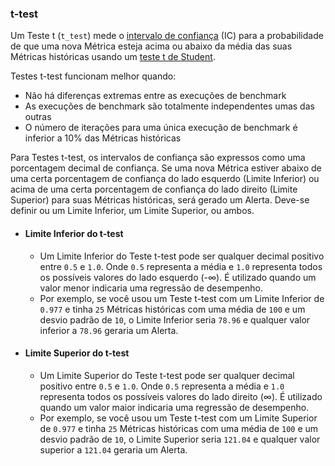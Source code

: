 ### t-test

Um Teste t (`t_test`) mede o [intervalo de confiança](https://en.wikipedia.org/wiki/Confidence_interval) (IC) para a probabilidade de que
uma nova Métrica esteja acima ou abaixo da média das suas Métricas históricas usando um [teste t de Student](https://en.wikipedia.org/wiki/Student's_t-test).

Testes t-test funcionam melhor quando:
- Não há diferenças extremas entre as execuções de benchmark
- As execuções de benchmark são totalmente independentes umas das outras
- O número de iterações para uma única execução de benchmark é inferior a 10% das Métricas históricas

Para Testes t-test, os intervalos de confiança são expressos como uma porcentagem decimal de confiança.
Se uma nova Métrica estiver abaixo de uma certa porcentagem de confiança do lado esquerdo (Limite Inferior)
ou acima de uma certa porcentagem de confiança do lado direito (Limite Superior) para suas Métricas históricas, será gerado um Alerta.
Deve-se definir ou um Limite Inferior, um Limite Superior, ou ambos.

- #### Limite Inferior do t-test
  - Um Limite Inferior do Teste t-test pode ser qualquer decimal positivo entre `0.5` e `1.0`.
Onde `0.5` representa a média e `1.0` representa todos os possíveis valores do lado esquerdo (-∞).
É utilizado quando um valor menor indicaria uma regressão de desempenho.
  - Por exemplo, se você usou um Teste t-test com um Limite Inferior de `0.977`
e tinha `25` Métricas históricas com uma média de `100` e um desvio padrão de `10`,
o Limite Inferior seria `78.96` e
qualquer valor inferior a `78.96` geraria um Alerta.
- #### Limite Superior do t-test
  - Um Limite Superior do Teste t-test pode ser qualquer decimal positivo entre `0.5` e `1.0`.
Onde `0.5` representa a média e `1.0` representa todos os possíveis valores do lado direito (∞).
É utilizado quando um valor maior indicaria uma regressão de desempenho.
  - Por exemplo, se você usou um Teste t-test com um Limite Superior de `0.977`
e tinha `25` Métricas históricas com uma média de `100` e um desvio padrão de `10`,
o Limite Superior seria `121.04` e
qualquer valor superior a `121.04` geraria um Alerta.